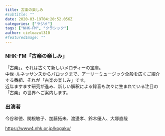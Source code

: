 ```yaml
---
title: 古楽の楽しみ
#subtitle: ""
date: 2020-03-19T04:20:52.056Z
categories: ["ラジオ"]
tags: ["NHK-FM", "クラシック"]
author: cieloazul310
#featuredImage: ""
---
```


### NHK-FM「古楽の楽しみ」

「古楽」。それは古くて新しいメロディーの宝庫。  
中世･ルネッサンスからバロックまで、アーリーミュージック全般を広くご紹介する番組、それが「古楽の楽しみ」です。  
近年ますます研究が進み、新しい解釈による録音も次々に生まれている注目の「古楽」の世界へご案内します。

### 出演者

今谷和徳、関根敏子、加藤拓未、渡邊孝、鈴木優人、大塚直哉

<https://www4.nhk.or.jp/kogaku/>

